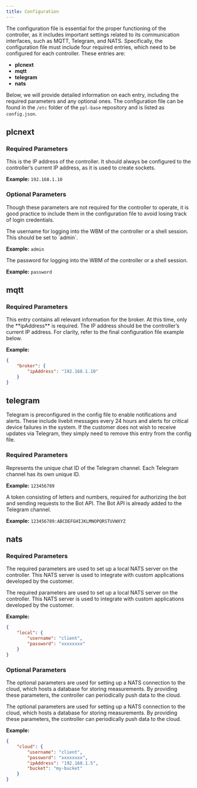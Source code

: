 ```yaml
---
title: Configuration
---
```


The configuration file is essential for the proper functioning of the controller, as it includes important settings related to its communication interfaces, such as MQTT, Telegram, and NATS. Specifically, the configuration file must include four required entries, which need to be configured for each controller. These entries are:

- **plcnext**
- **mqtt**
- **telegram**
- **nats**

Below, we will provide detailed information on each entry, including the required parameters and any optional ones. The configuration file can be found in the `/etc` folder of the `ppl-base` repository and is listed as `config.json`.

## plcnext

### Required Parameters

<ParamField path="ipAddress" type="string" required>
This is the IP address of the controller. It should always be configured to the controller’s current IP address, as it is used to create sockets.

**Example:** `192.168.1.10`
</ParamField>

### Optional Parameters

Though these parameters are not required for the controller to operate, it is good practice to include them in the configuration file to avoid losing track of login credentials.

<ParamField path="username" type="string" optional>
The username for logging into the WBM of the controller or a shell session. This should be set to `admin`.

**Example:** `admin`
</ParamField>

<ParamField path="password" type="string" optional>
The password for logging into the WBM of the controller or a shell session.

**Example:** `password`
</ParamField>

## mqtt

### Required Parameters

<ParamField path="broker" type="object" required>
This entry contains all relevant information for the broker. At this time, only the **ipAddress** is required. The IP address should be the controller’s current IP address. For clarity, refer to the final configuration file example below.

**Example:**
```json icon="code"
{
    "broker": {
        "ipAddress": "192.168.1.10"
    }
}
```
</ParamField>

## telegram

Telegram is preconfigured in the config file to enable notifications and alerts. These include livebit messages every 24 hours and alerts for critical device failures in the system. If the customer does not wish to receive updates via Telegram, they simply need to remove this entry from the config file.

### Required Parameters

<ParamField path="chatID" type="string" required>
Represents the unique chat ID of the Telegram channel. Each Telegram channel has its own unique ID.

**Example:** `123456789`
</ParamField>

<ParamField path="botToken" type="string" required>
A token consisting of letters and numbers, required for authorizing the bot and sending requests to the Bot API. The Bot API is already added to the Telegram channel.

**Example:** `123456789:ABCDEFGHIJKLMNOPQRSTUVWXYZ`
</ParamField>

## nats

### Required Parameters

The required parameters are used to set up a local NATS server on the controller. This NATS server is used to integrate with custom applications developed by the customer.

<ParamField path="local" type="object" required>
The required parameters are used to set up a local NATS server on the controller. This NATS server is used to integrate with custom applications developed by the customer.

**Example:**
```json icon="code"
{
    "local": {
        "username": "client",
        "password": "xxxxxxxx"
    }
}
```
</ParamField>

### Optional Parameters

The optional parameters are used for setting up a NATS connection to the cloud, which hosts a database for storing measurements. By providing these parameters, the controller can periodically push data to the cloud.

<ParamField path="cloud" type="object" optional>
The optional parameters are used for setting up a NATS connection to the cloud, which hosts a database for storing measurements. By providing these parameters, the controller can periodically push data to the cloud.

**Example:**
```json icon="code"
{
    "cloud": {
        "username": "client",
        "password": "xxxxxxxx",
        "ipAddress": "192.168.1.5",
        "bucket": "my-bucket"
    }
}
```
</ParamField>
